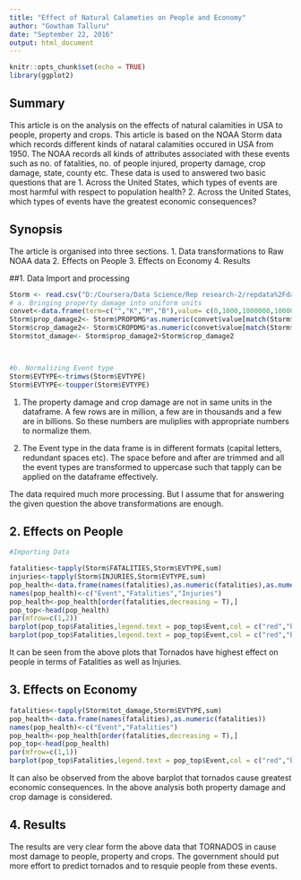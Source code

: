 ---
title: "Effect of Natural Calameties on People and Economy"
author: "Gowtham Talluru"
date: "September 22, 2016"
output: html_document
---

```{r setup, include=FALSE}
knitr::opts_chunk$set(echo = TRUE)
library(ggplot2)
```
## Summary
This article is on the analysis on the effects of natural calamities in USA to people, property and crops. This article is based on the NOAA Storm data which records different kinds of nataral calamities occured in USA from 1950. The NOAA records all kinds of attributes associated with these events such as no. of fatalities, no. of people injured, property damage, crop damage, state, county etc. These data is used to answered two basic questions that are
    1. Across the United States, which types of events are most harmful with respect to population health?
    2. Across the United States, which types of events have the greatest economic consequences?


## Synopsis
The article is organised into three sections.
      1. Data transformations to Raw NOAA data
      2. Effects on People
      3. Effects on Economy
      4. Results


##1. Data Import and processing
```{r}
Storm <- read.csv("D:/Coursera/Data Science/Rep research-2/repdata%2Fdata%2FStormData (1).csv/repdata%2Fdata%2FStormData (1).csv")
# a. Bringing property damage into uniform units
convet<-data.frame(term=c("","K","M","B"),value= c(0,1000,1000000,1000000000))
Storm$prop_damage2<- Storm$PROPDMG*as.numeric(convet$value[match(Storm$PROPDMGEXP,convet$term)])
Storm$crop_damage2<- Storm$CROPDMG*as.numeric(convet$value[match(Storm$CROPDMGEXP,convet$term)])
Storm$tot_damage<- Storm$prop_damage2+Storm$crop_damage2



#b. Normalizing Event type
Storm$EVTYPE<-trimws(Storm$EVTYPE)
Storm$EVTYPE<-toupper(Storm$EVTYPE)
```

1. The property damage and crop damage are not in same units in the dataframe. A few rows are in million, a few are in thousands and a few are in billions. So these numbers are muliplies with appropriate numbers to normalize them.

2. The Event type in the data frame is in different formats (capital letters, redundant spaces etc). The space before and after are trimmed and all the event types are transformed to uppercase such that tapply can be applied on the dataframe effectively. 

The data required much more processing. But I assume that for answering the given question the above transformations are enough.


## 2. Effects on People
```{r}
#Importing Data

fatalities<-tapply(Storm$FATALITIES,Storm$EVTYPE,sum) 
injuries<-tapply(Storm$INJURIES,Storm$EVTYPE,sum)
pop_health<-data.frame(names(fatalities),as.numeric(fatalities),as.numeric(injuries))
names(pop_health)<-c("Event","Fatalities","Injuries")
pop_health<-pop_health[order(fatalities,decreasing = T),]
pop_top<-head(pop_health)
par(mfrow=c(1,2))
barplot(pop_top$Fatalities,legend.text = pop_top$Event,col = c("red","blue","yellow","green","pink"),main = "Fatalities count per event")
barplot(pop_top$Fatalities,legend.text = pop_top$Event,col = c("red","blue","yellow","green","pink"),main = "Fatalities count per event")

```

It can be seen from the above plots that Tornados have highest effect on people in terms of Fatalities as well as Injuries. 

## 3. Effects on Economy

```{r}
fatalities<-tapply(Storm$tot_damage,Storm$EVTYPE,sum) 
pop_health<-data.frame(names(fatalities),as.numeric(fatalities))
names(pop_health)<-c("Event","Fatalities")
pop_health<-pop_health[order(fatalities,decreasing = T),]
pop_top<-head(pop_health)
par(mfrow=c(1,1))
barplot(pop_top$Fatalities,legend.text = pop_top$Event,col = c("red","blue","yellow","green","pink"),main = "Eventwise Property Damage")

```

It can also be observed from the above barplot that tornados cause greatest economic consequences. In the above analysis both property damage and crop damage is considered.



## 4. Results

The results are very clear form the above data that TORNADOS in cause most damage to people, property and crops. The government should put more effort to predict tornados and to resquie people from these events. 





